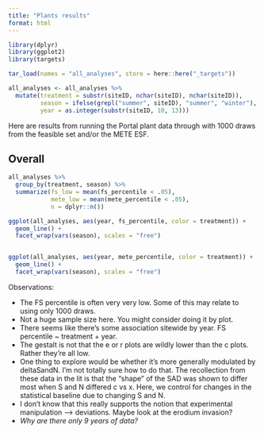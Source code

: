 ```yaml
---
title: "Plants results"
format: html
---
```


```r

library(dplyr)
library(ggplot2)
library(targets)

tar_load(names = "all_analyses", store = here::here("_targets"))

all_analyses <- all_analyses %>%
  mutate(treatment = substr(siteID, nchar(siteID), nchar(siteID)),
         season = ifelse(grepl("summer", siteID), "summer", "winter"),
         year = as.integer(substr(siteID, 10, 13)))
```

Here are results from running the Portal plant data through with 1000 draws from the feasible set and/or the METE ESF.

## Overall

```r

all_analyses %>%
  group_by(treatment, season) %>%
  summarize(fs_low = mean(fs_percentile < .05),
            mete_low = mean(mete_percentile < .05),
            n = dplyr::n())
```


```r
ggplot(all_analyses, aes(year, fs_percentile, color = treatment)) +
  geom_line() +
  facet_wrap(vars(season), scales = "free")


ggplot(all_analyses, aes(year, mete_percentile, color = treatment)) +
  geom_line() +
  facet_wrap(vars(season), scales = "free")

```

Observations:

- The FS percentile is often very very low. Some of this may relate to using only 1000 draws. 
- Not a huge sample size here. You might consider doing it by plot.
- There seems like there's some association sitewide by year. FS percentile ~ treatment + year. 
- The gestalt is not that the e or r plots are wildly lower than the c plots. Rather they're all low.
- One thing to explore would be whether it's more generally modulated by deltaSandN. I'm not totally sure how to do that. The recollection from these data in the lit is that the "shape" of the SAD was shown to differ most when S and N differed c vs x. Here, we control for changes in the statistical baseline due to changing S and N. 
- I don't know that this really supports the notion that experimental manipulation --> deviations. Maybe look at the erodium invasion?
- _Why are there only 9 years of data?_
